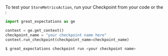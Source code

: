 <!--

---Import---
<TestYourMetricstoreAndStoremetricsaction />

---Header---
### 3. Test your MetricStore and StoreMetricsAction
-->

To test your `StoreMetricsAction`, run your Checkpoint from your code or the <TechnicalTag tag="cli" text="CLI" />:

```python title="Python code"
import great_expectations as ge

context = ge.get_context()
checkpoint_name = "your checkpoint name here"
context.run_checkpoint(checkpoint_name=checkpoint_name)
```

```bash
$ great_expectations checkpoint run <your checkpoint name>
```

